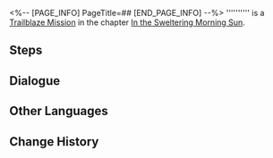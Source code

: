 <%-- [PAGE_INFO]
PageTitle=##
[END_PAGE_INFO] --%>
{{Stub|Dialogue.}}
{{Mission Infobox
|id            = 1011103
|title         = 
|image         = <!--Mission .png-->
|type          = Trailblaze
|event_name    = 
|chapter       = In the Sweltering Morning Sun
|requirements  = [[Trailblaze Mission]] ''[[Young Guard]]'' completed
|summary       = <!--official mission summary from Fate's Atlas-->
|characters    = Trailblazer
|startLocation = [[<!--starting world-->]] - [[<!--starting area-->]]
|world         = <!--starting world-->
|area          = <!--starting area-->
|prev          = Young Guard
|next          = 
|exp           = 
|credits       = 
|stellarJade   = 
|other         = 
}}
'''''''''' is a [[Trailblaze Mission]] in the chapter [[In the Sweltering Morning Sun]].

==Steps==


<!--
==Gameplay Notes==

--><!--
==Trial Character==

-->
==Dialogue==
{{Stub Dialogue}}
{{Dialogue Start}}
:{{tx}}
{{Dialogue End}}

==Other Languages==
{{Other Languages
|en   = 
|zhs  = 
|zht  = 
|ja   = 
|ko   = 
|es   = 
|fr   = 
|ru   = 
|th   = 
|vi   = 
|de   = 
|id   = 
|pt   = 
}}

==Change History==
{{Change History|1.0}}
